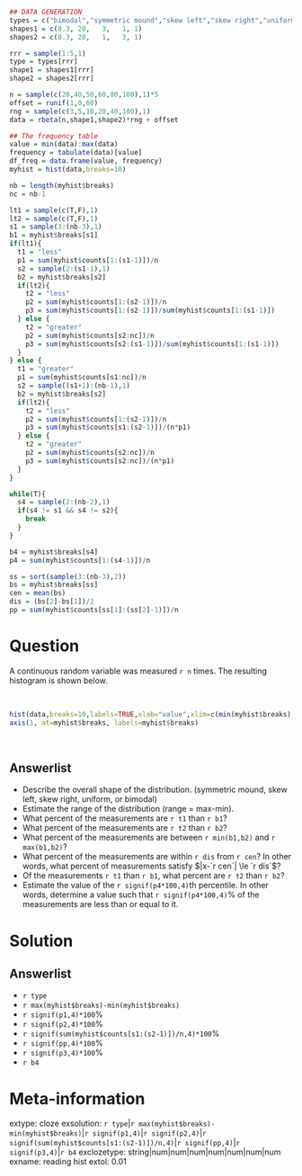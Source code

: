 ```r
## DATA GENERATION
types = c("bimodal","symmetric mound","skew left","skew right","uniform")
shapes1 = c(0.3, 20,   3,   1, 1)
shapes2 = c(0.3, 20,   1,   3, 1)

rrr = sample(1:5,1)
type = types[rrr]
shape1 = shapes1[rrr]
shape2 = shapes2[rrr]

n = sample(c(20,40,50,60,80,100),1)*5
offset = runif(1,0,60)
rng = sample(c(3,5,10,20,40,100),1)
data = rbeta(n,shape1,shape2)*rng + offset

## The frequency table
value = min(data):max(data)
frequency = tabulate(data)[value]
df_freq = data.frame(value, frequency)
myhist = hist(data,breaks=10)

nb = length(myhist$breaks)
nc = nb-1

lt1 = sample(c(T,F),1)
lt2 = sample(c(T,F),1)
s1 = sample(3:(nb-3),1)
b1 = myhist$breaks[s1]
if(lt1){
  t1 = "less"
  p1 = sum(myhist$counts[1:(s1-1)])/n
  s2 = sample(2:(s1-1),1)
  b2 = myhist$breaks[s2]
  if(lt2){
    t2 = "less"
    p2 = sum(myhist$counts[1:(s2-1)])/n
    p3 = sum(myhist$counts[1:(s2-1)])/sum(myhist$counts[1:(s1-1)])
  } else {
    t2 = "greater"
    p2 = sum(myhist$counts[s2:nc])/n
    p3 = sum(myhist$counts[s2:(s1-1)])/sum(myhist$counts[1:(s1-1)])
  }
} else {
  t1 = "greater"
  p1 = sum(myhist$counts[s1:nc])/n
  s2 = sample((s1+1):(nb-1),1)
  b2 = myhist$breaks[s2]
  if(lt2){
    t2 = "less"
    p2 = sum(myhist$counts[1:(s2-1)])/n
    p3 = sum(myhist$counts[s1:(s2-1)])/(n*p1)
  } else {
    t2 = "greater"
    p2 = sum(myhist$counts[s2:nc])/n
    p3 = sum(myhist$counts[s2:nc])/(n*p1)
  }
}

while(T){
  s4 = sample(2:(nb-2),1)
  if(s4 != s1 && s4 != s2){
    break
  }
}

b4 = myhist$breaks[s4]
p4 = sum(myhist$counts[1:(s4-1)])/n

ss = sort(sample(3:(nb-3),2))
bs = myhist$breaks[ss]
cen = mean(bs)
dis = (bs[2]-bs[1])/2
pp = sum(myhist$counts[ss[1]:(ss[2]-1)])/n

```

Question
========

A continuous random variable was measured `r n` times. The resulting histogram is shown below.

\
```r
hist(data,breaks=10,labels=TRUE,xlab="value",xlim=c(min(myhist$breaks),max(myhist$breaks)),ylim=c(0,max(myhist$counts)*1.1),xaxt="n")
axis(1, at=myhist$breaks, labels=myhist$breaks)
```
\

Answerlist
--------
* Describe the overall shape of the distribution. (symmetric mound, skew left, skew right, uniform, or bimodal)
* Estimate the range of the distribution (range = max-min).
* What percent of the measurements are `r t1` than `r b1`?
* What percent of the measurements are `r t2` than `r b2`?
* What percent of the measurements are between `r min(b1,b2)` and `r max(b1,b2)`?
* What percent of the measurements are within `r dis` from `r cen`? In other words, what percent of measurements satisfy $|x-`r cen`| \le `r dis`$?
* Of the measurements `r t1` than `r b1`, what percent are `r t2` than `r b2`?
* Estimate the value of the `r signif(p4*100,4)`th percentile. In other words, determine a value such that `r signif(p4*100,4)`% of the measurements are less than or equal to it.

Solution
========

Answerlist
--------
* `r type`
* `r max(myhist$breaks)-min(myhist$breaks)`
* `r signif(p1,4)*100`%
* `r signif(p2,4)*100`%
* `r signif(sum(myhist$counts[s1:(s2-1)])/n,4)*100`%
* `r signif(pp,4)*100`%
* `r signif(p3,4)*100`%
* `r b4`



Meta-information
============
extype: cloze
exsolution: `r type`|`r max(myhist$breaks)-min(myhist$breaks)`|`r signif(p1,4)`|`r signif(p2,4)`|`r signif(sum(myhist$counts[s1:(s2-1)])/n,4)`|`r signif(pp,4)`|`r signif(p3,4)`|`r b4`
exclozetype: string|num|num|num|num|num|num|num
exname: reading hist
extol: 0.01
